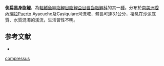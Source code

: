 {{Speciesbox
| status = NE
| status_system = IUCN3.1
| genus = Melanocharacidium
| species = compressus
| authority = [[Buckup|Buckup]], 1993
| synonyms = 
}}
'''側扁黑身脂鯉'''，為[[輻鰭魚綱|輻鰭魚綱]][[脂鯉目|脂鯉目]][[脂鯉亞目|脂鯉亞目]][[唇齒脂鯉科|唇齒脂鯉科]]的其一[[種|種]]，分布於[[南美洲|南美洲]][[委內瑞拉|委內瑞拉]]Puerto Ayacucho及Casiquiare河流域，體長可達3.1公分，棲息在沙泥底質、水質混濁的溪流，生活習性不明。

==参考文献==
{{refbegin}}
*{{FishBase_species|genus=Melanocharacidium|species=compressus|year=2013|month=10}}
{{refend}}
{{Taxonbar|from=Q6410151}}

[[Category:黑身脂鯉屬|compressus]]